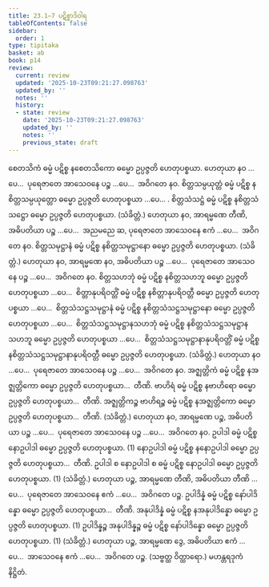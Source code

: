 ```yaml
---
title: 23.1–7 ပဋိစ္စာဒိဝါရ
tableOfContents: false
sidebar:
  order: 1
type: tipitaka
basket: ab
book: p14
review:
  current: review
  updated: '2025-10-23T09:21:27.098763'
  updated_by: ''
  notes: ''
  history:
  - state: review
    date: '2025-10-23T09:21:27.098763'
    updated_by: ''
    notes: ''
    previous_state: draft
---
```



<ReviewStatus review={frontmatter.review} showDetails={true} />

<HypothesisAnnotation frontmatter={frontmatter} />

<DynamicBreadcrumb />

<Division number="26" book="p14" e="ch" v="40" p="206">

<Paragraph number="88" book="p14">
စေတသိကံ ဓမ္မံ ပဋိစ္စ နစေတသိကော ဓမ္မော ဥပ္ပဇ္ဇတိ ဟေတုပစ္စယာ. ဟေတုယာ နဝ …ပေ…  ပုရေဇာတေ အာသေဝနေ ပဉ္စ …ပေ…  အဝိဂတေ နဝ.
</Paragraph>

</Division>
<Division number="27" book="p14" e="ch" v="40" p="206">

<Paragraph number="89" book="p14">
စိတ္တသမ္ပယုတ္တံ ဓမ္မံ ပဋိစ္စ နစိတ္တသမ္ပယုတ္တော ဓမ္မော ဥပ္ပဇ္ဇတိ ဟေတုပစ္စယာ …ပေ… .
</Paragraph>

<Paragraph number="90" book="p14">
စိတ္တသံသဋ္ဌံ ဓမ္မံ ပဋိစ္စ နစိတ္တသံသဋ္ဌော ဓမ္မော ဥပ္ပဇ္ဇတိ ဟေတုပစ္စယာ. (သံခိတ္တံ.)
</Paragraph>

<Paragraph number="91" book="p14">
ဟေတုယာ နဝ, အာရမ္မဏေ တီဏိ, အဓိပတိယာ ပဉ္စ …ပေ…  အညမညေ ဆ, ပုရေဇာတေ အာသေဝနေ ဧကံ …ပေ…  အဝိဂတေ နဝ.
</Paragraph>

</Division>
<Division number="28" book="p14" e="ch" v="40" p="206">

<Paragraph number="92" book="p14">
စိတ္တသမုဋ္ဌာနံ ဓမ္မံ ပဋိစ္စ နစိတ္တသမုဋ္ဌာနော ဓမ္မော ဥပ္ပဇ္ဇတိ ဟေတုပစ္စယာ. (သံခိတ္တံ.)
</Paragraph>

<Paragraph number="93" book="p14">
ဟေတုယာ နဝ, အာရမ္မဏေ နဝ, အဓိပတိယာ ပဉ္စ …ပေ…  ပုရေဇာတေ အာသေဝနေ ပဉ္စ …ပေ…  အဝိဂတေ နဝ.
</Paragraph>

</Division>
<Division number="29" book="p14" e="ch" v="40" p="206">

<Paragraph number="94" book="p14">
စိတ္တသဟဘုံ ဓမ္မံ ပဋိစ္စ နစိတ္တသဟဘူ ဓမ္မော ဥပ္ပဇ္ဇတိ ဟေတုပစ္စယာ …ပေ…  စိတ္တာနုပရိဝတ္တိံ ဓမ္မံ ပဋိစ္စ နစိတ္တာနုပရိဝတ္တီ ဓမ္မော ဥပ္ပဇ္ဇတိ ဟေတုပစ္စယာ …ပေ…  စိတ္တသံသဋ္ဌသမုဋ္ဌာနံ ဓမ္မံ ပဋိစ္စ နစိတ္တသံသဋ္ဌသမုဋ္ဌာနော ဓမ္မော ဥပ္ပဇ္ဇတိ ဟေတုပစ္စယာ …ပေ…  စိတ္တသံသဋ္ဌသမုဋ္ဌာနသဟဘုံ ဓမ္မံ ပဋိစ္စ နစိတ္တသံသဋ္ဌသမုဋ္ဌာနသဟဘူ ဓမ္မော ဥပ္ပဇ္ဇတိ ဟေတုပစ္စယာ …ပေ…  စိတ္တသံသဋ္ဌသမုဋ္ဌာနာနုပရိဝတ္တိံ ဓမ္မံ ပဋိစ္စ နစိတ္တသံသဋ္ဌသမုဋ္ဌာနာနုပရိဝတ္တီ ဓမ္မော ဥပ္ပဇ္ဇတိ ဟေတုပစ္စယာ. (သံခိတ္တံ.)
</Paragraph>

<Paragraph number="95" book="p14">
ဟေတုယာ နဝ …ပေ…  ပုရေဇာတေ အာသေဝနေ ပဉ္စ …ပေ…  အဝိဂတေ နဝ.
</Paragraph>

</Division>
<Division number="30" book="p14" e="ch" v="40" p="207">

<Paragraph number="96" book="p14">
အဇ္ဈတ္တိကံ ဓမ္မံ ပဋိစ္စ နအဇ္ဈတ္တိကော ဓမ္မော ဥပ္ပဇ္ဇတိ ဟေတုပစ္စယာ…  တီဏိ.
</Paragraph>

<Paragraph number="97" book="p14">
ဗာဟိရံ ဓမ္မံ ပဋိစ္စ နဗာဟိရော ဓမ္မော ဥပ္ပဇ္ဇတိ ဟေတုပစ္စယာ…  တီဏိ.
</Paragraph>

<Paragraph number="98" book="p14">
အဇ္ဈတ္တိကဉ္စ ဗာဟိရဉ္စ ဓမ္မံ ပဋိစ္စ နအဇ္ဈတ္တိကော ဓမ္မော ဥပ္ပဇ္ဇတိ ဟေတုပစ္စယာ…  တီဏိ. (သံခိတ္တံ.)
</Paragraph>

<Paragraph number="99" book="p14">
ဟေတုယာ နဝ, အာရမ္မဏေ ပဉ္စ, အဓိပတိယာ ပဉ္စ …ပေ…  ပုရေဇာတေ အာသေဝနေ ပဉ္စ …ပေ…  အဝိဂတေ နဝ.
</Paragraph>

</Division>
<Division number="31" book="p14" e="ch" v="40" p="207">

<Paragraph number="100" book="p14">
ဥပါဒါ ဓမ္မံ ပဋိစ္စ နောဥပါဒါ ဓမ္မော ဥပ္ပဇ္ဇတိ ဟေတုပစ္စယာ. (1)
</Paragraph>

<Paragraph number="101" book="p14">
နောဥပါဒါ ဓမ္မံ ပဋိစ္စ နနောဥပါဒါ ဓမ္မော ဥပ္ပဇ္ဇတိ ဟေတုပစ္စယာ…  တီဏိ.
</Paragraph>

<Paragraph number="102" book="p14">
ဥပါဒါ စ နောဥပါဒါ စ ဓမ္မံ ပဋိစ္စ နောဥပါဒါ ဓမ္မော ဥပ္ပဇ္ဇတိ ဟေတုပစ္စယာ. (1) (သံခိတ္တံ.)
</Paragraph>

<Paragraph number="103" book="p14">
ဟေတုယာ ပဉ္စ, အာရမ္မဏေ တီဏိ, အဓိပတိယာ တီဏိ …ပေ…  ပုရေဇာတေ အာသေဝနေ ဧကံ …ပေ…  အဝိဂတေ ပဉ္စ.
</Paragraph>

</Division>
<Division number="32" book="p14" e="ch" v="40" p="207">

<Paragraph number="104" book="p14">
ဥပါဒိန္နံ ဓမ္မံ ပဋိစ္စ နော်ပါဒိန္နော ဓမ္မော ဥပ္ပဇ္ဇတိ ဟေတုပစ္စယာ…  တီဏိ.
</Paragraph>

<Paragraph number="105" book="p14">
အနုပါဒိန္နံ ဓမ္မံ ပဋိစ္စ နအနုပါဒိန္နော ဓမ္မော ဥပ္ပဇ္ဇတိ ဟေတုပစ္စယာ. (1)
</Paragraph>

<Paragraph number="106" book="p14">
ဥပါဒိန္နဉ္စ အနုပါဒိန္နဉ္စ ဓမ္မံ ပဋိစ္စ နော်ပါဒိန္နော ဓမ္မော ဥပ္ပဇ္ဇတိ ဟေတုပစ္စယာ. (1) (သံခိတ္တံ.)
</Paragraph>

<Paragraph number="107" book="p14">
ဟေတုယာ ပဉ္စ, အာရမ္မဏေ ဒွေ, အဓိပတိယာ ဧကံ …ပေ…  အာသေဝနေ ဧကံ …ပေ…  အဝိဂတေ ပဉ္စ. (သဗ္ဗတ္ထ ဝိတ္ထာရော.)

</Paragraph>
</Division>

<Paragraph number="108" type="center" book="p14">
မဟန္တရဒုကံ နိဋ္ဌိတံ.
</Paragraph>